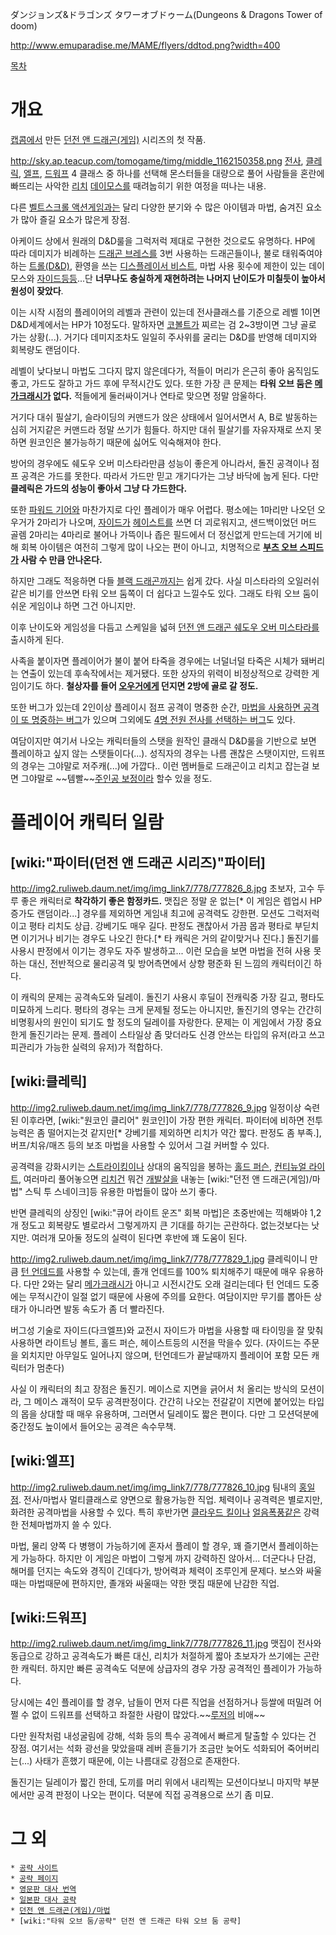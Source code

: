 ダンジョンズ&ドラゴンズ タワーオブドゥーム(Dungeons & Dragons Tower of doom)

http://www.emuparadise.me/MAME/flyers/ddtod.png?width=400

{{{#!html
<iframe width="420" height="315" src="http://www.youtube.com/embed/Y-Evk_-e1C0" frameborder="0" allowfullscreen></iframe>
}}}

[[목차]]

= 개요 =
[[캡콤]]에서 만든 [[던전 앤 드래곤(게임)]] 시리즈의 첫 작품. 

http://sky.ap.teacup.com/tomogame/timg/middle_1162150358.png
[[전사]], [[클레릭]], [[엘프]], [[드워프]] 4 클래스 중 하나를 선택해 몬스터들을 대량으로 풀어 사람들을 혼란에 빠뜨리는 사악한 [[리치]] [[데이모스]]를 때려눕히기 위한 여정을 떠나는 내용.

다른 [[벨트스크롤 액션게임]]과는 달리 다양한 분기와 수 많은 아이템과 마법, 숨겨진 요소가 많아 즐길 요소가 많은게 장점.

아케이드 상에서 원래의 D&D룰을 그럭저럭 제대로 구현한 것으로도 유명하다. HP에 따라 데미지가 비례하는 [[드래곤 브레스]]를 3번 사용하는 드래곤들이나, 불로 태워죽여야 하는 [[트롤(D&D)]], 환영을 쓰는 [[디스플레이서 비스트]], 마법 사용 횟수에 제한이 있는 데이모스와 [[자이드]]등등...단 '''너무나도 충실하게 재현하려는 나머지 난이도가 미칠듯이 높아서 원성이 잦았다'''.

이는 시작 시점의 플레이어의 레벨과 관련이 있는데 전사클래스를 기준으로 레벨 1이면 D&D세계에서는 HP가 10정도다. 말하자면 [[코볼트]]가 찌르는 검 2~3방이면 그냥 골로 가는 상황(...). 거기다 데미지조차도 일일히 주사위를 굴리는 D&D를 반영해 데미지와 회복량도 랜덤이다. 

레벨이 낮다보니 마법도 그다지 많지 않은데다가, 적들이 머리가 은근히 좋아 움직임도 좋고, 가드도 잘하고 가드 후에 무적시간도 있다. 또한 가장 큰 문제는 '''타워 오브 둠은 [[메가크래시]]가 없다.''' 적들에게 둘러싸이거나 연타로 맞으면 정말 암울하다.

거기다 대쉬 필살기, 슬라이딩의 커맨드가 앉은 상태에서 일어서면서 A, B로 발동하는 심히 거지같은 커맨드라 정말 쓰기가 힘들다. 하지만 대쉬 필살기를 자유자재로 쓰지 못하면 원코인은 불가능하기 때문에 싫어도 익숙해져야 한다.

방어의 경우에도 쉐도우 오버 미스타라만큼 성능이 좋은게 아니라서, 돌진 공격이나 점프 공격은 가드를 못한다. 따라서 가드만 믿고 개기다가는 그냥 바닥에 눕게 된다. 다만 '''클레릭은 가드의 성능이 좋아서 그냥 다 가드한다.'''

또한 [[파워드 기어]]와 마찬가지로 다인 플레이가 매우 어렵다. 평소에는 1마리만 나오던 오우거가 2마리가 나오며, [[자이드]]가 [[헤이스트]]를 쓰면 더 괴로워지고, 샌드백이었던 머드 골렘 2마리는 4마리로 불어나 가뜩이나 좁은 필드에서 더 정신없게 만드는데 거기에 비해 회복 아이템은 여전히 그렇게 많이 나오는 편이 아니고, 치명적으로 '''[[부츠 오브 스피드]]가 사람 수 만큼 안나온다.'''

하지만 그래도 적응하면 다들 [[블랙 드래곤]]까지는 쉽게 갔다. 사실 미스타라의 오일러쉬같은 비기를 안쓰면 타워 오브 둠쪽이 더 쉽다고 느낄수도 있다. 그래도 타워 오브 둠이 쉬운 게임이냐 하면 그건 아니지만.

이후 난이도와 게임성을 다듬고 스케일을 넓혀 [[던전 앤 드래곤 쉐도우 오버 미스타라]]를 출시하게 된다.

사족을 붙이자면 플레이어가 불이 붙어 타죽을 경우에는 너덜너덜 타죽은 시체가 돼버리는 연출이 있는데 후속작에서는 제거됐다. 또한 상자의 위력이 비정상적으로 강력한 게임이기도 하다. '''철상자를 들어 [[오우거]]에게 던지면 2방에 골로 갈 정도.'''

또한 버그가 있는데 2인이상 플레이시 점프 공격이 명중한 순간, [http://dndmania.net/bbs/freeboard/44310 마법을 사용하면 공격이 또 명중하는 버그]가 있으며 그외에도 [http://dndmania.net/bbs/freeboard/44332 4명 전원 전사를 선택하는 버그]도 있다. 

여담이지만 여기서 나오는 캐릭터들의 스탯을 원작인 클래식 D&D룰을 기반으로 보면 플레이하고 싶지 않는 스탯들이다(...). 성직자의 경우는 나름 괜찮은 스탯이지만, 드워프의 경우는 그야말로 저주캐(...)에 가깝다.. 이런 멤버들로 드래곤이고 리치고 잡는걸 보면 그야말로 ~~템빨~~[[주인공 보정]]이라 할수 있을 정도.
= 플레이어 캐릭터 일람 =
== [wiki:"파이터(던전 앤 드래곤 시리즈)"파이터] == 
http://img2.ruliweb.daum.net/img/img_link7/778/777826_8.jpg
초보자, 고수 두루 좋은 캐릭터로 '''착각하기 좋은 함정카드.'''
맷집은 정말 운 없는[* 이 게임은 렙업시 HP증가도 랜덤이라...] 경우를 제외하면 게임내 최고에 공격력도 강한편. 모션도 그럭저럭이고 평타 리치도 상급. 강베기도 매우 길다. 판정도 괜찮아서 가끔 몹과 평타로 부딛치면 이기거나 비기는 경우도 나오긴 한다.[* 타 캐릭은 거의 같이맞거나 진다.] 돌진기를 사용시 판정에서 이기는 경우도 자주 발생하고... 이런 모습을 보면 마법을 전혀 사용 못하는 대신, 전반적으로 물리공격 및 방어측면에서 상향 평준화 된 느낌의 캐릭터이긴 하다. 

이 캐릭의 문제는 공격속도와 딜레이. 
돌진기 사용시 후딜이 전캐릭중 가장 길고, 평타도 미묘하게 느리다. 평타의 경우는 크게 문제될 정도는 아니지만, 돌진기의 영우는 간간히 비명횡사의 원인이 되기도 할 정도의 딜레이를 자랑한다. 문제는 이 게임에서 가장 중요한게 돌진기라는 문제. 플레이 스타일상 좀 맞더라도 신경 안쓰는 타입의 유저(라고 쓰고 피관리가 가능한 실력의 유저)가 적합하다. 


== [wiki:클레릭] == 
http://img2.ruliweb.daum.net/img/img_link7/778/777826_9.jpg
일정이상 숙련된 이후라면, [wiki:"원코인 클리어" 원코인]이 가장 편한 캐릭터.
파이터에 비하면 전투 능력은 좀 떨어지는것 같지만[* 강베기를 제외하면 리치가 약간 짧다. 판정도 좀 부족.], 버프/치유/매즈 등의 보조 마법을 사용할 수 있어서 그걸 커버할 수 있다. 

공격력을 강화시키는 [[스트라이킹]]이나 상대의 움직임을 봉하는 [[홀드 퍼슨]], [[컨티뉴얼 라이트]], 여러마리 풀어놓으면 [[리치]]건 뭐건 [[개발살]]을 내놓는 [wiki:"던전 앤 드래곤(게임)/마법" 스틱 투 스네이크]등 유용한 마법들이 많아 쓰기 좋다.

반면 클레릭의 상징인 [wiki:"큐어 라이트 운즈" 회복 마법]은 초중반에는 끽해봐야 1,2개 정도고 회복량도 별로라서 그렇게까지 큰 기대를 하기는 곤란하다. 없는것보다는 낫지만. 여러개 모아둘 정도의 실력이 된다면 후반에 꽤 도움이 된다.

http://img2.ruliweb.daum.net/img/img_link7/778/777829_1.jpg
클레릭이니 만큼 [[턴 언데드]]를 사용할 수 있는데, 졸개 언데드를 100% 퇴치해주기 때문에 매우 유용하다. 다만 2와는 달리 [[메가크래시]]가 아니고 시전시간도 오래 걸리는데다 턴 언데드 도중에는 무적시간이 일절 없기 때문에 사용에 주의를 요한다. 여담이지만 무기를 뽑아든 상태가 아니라면 발동 속도가 좀 더 빨라진다. 

버그성 기술로 자이드(다크엘프)와 교전시 자이드가 마법을 사용할 때 타이밍을 잘 맞춰 사용하면 라이트닝 볼트, 홀드 퍼슨, 헤이스트등의 시전을 막을수 있다. (자이드는 주문을 외치지만 아무일도 일어나지 않으며, 턴언데드가 끝날때까지 플레이어 포함 모든 캐릭터가 멈춘다)

사실 이 캐릭터의 최고 장점은 돌진기. 
메이스로 지면을 긁어서 처 올리는 방식의 모션이라, 그 메이스 괘적이 모두 공격판정이다. 간간히 나오는 전갈같이 지면에 붙어있는 타입의 몹을 상대할 때 매우 유용하며, 그러면서 딜레이도 짧은 편이다. 다만 그 모션덕분에 중간정도 높이에서 들어오는 공격은 속수무책. 

== [wiki:엘프] == 
http://img2.ruliweb.daum.net/img/img_link7/778/777826_10.jpg
팀내의 [[홍일점]]. 전사/마법사 멀티클래스로 양면으로 활용가능한 직업. 체력이나 공격력은 별로지만, 화려한 공격마법을 사용할 수 있다. 특히 후반가면 [[클라우드 킬]]이나 [[얼음폭풍]]같은 강력한 전체마법까지 쓸 수 있다. 

마법, 물리 양쪽 다 병행이 가능하기에 혼자서 플레이 할 경우, 꽤 즐기면서 플레이하는게 가능하다. 하지만 이 게임은 마법이 그렇게 까지 강력하진 않아서... 
더군다나 단검, 해머를 던지는 속도와 경직이 긴데다가, 방어력과 체력이 조루인게 문제다. 보스와 싸울때는 마법때문에 편하지만, 졸개와 싸울때는 약한 맷집 때문에 난감한 직업.

== [wiki:드워프] == 
http://img2.ruliweb.daum.net/img/img_link7/778/777826_11.jpg
맷집이 전사와 동급으로 강하고 공격속도가 빠른 대신, 리치가 처절하게 짧아 초보자가 쓰기에는 곤란한 캐릭터. 하지만 빠른 공격속도 덕분에 상급자의 경우 가장 공격적인 플레이가 가능하다. 

당시에는 4인 플레이를 할 경우, 남들이 먼저 다른 직업을 선점하거나 등쌀에 떠밀려 어쩔 수 없이 드워프를 선택하고 좌절한 사람이 많았다.~~[[루저]]의 비애~~

다만 원작처럼 내성굴림에 강해, 석화 등의 특수 공격에서 빠르게 탈출할 수 있다는 건 장점. 여기서는 석화 광선을 맞았을때 레버 흔들기가 조금만 늦어도 석화되어 죽어버리는(...) 사태가 흔했기 때문에, 이는 나름대로 강점으로 존재한다. 

돌진기는 딜레이가 짧긴 한데, 도끼를 머리 위에서 내리찍는 모션이다보니 마지막 부분에서만 공격 판정이 나오는 편이다. 덕분에 직접 공격용으로 쓰기 좀 미묘. 

= 그 외 =
 * [http://www.geocities.jp/ddtodkouryaku/ 공략 사이트]
 * [http://faithlyh.tistory.com/13 공략 페이지]
 * [http://bbs1.ruliweb.daum.net/gaia/do/ruliweb/default/1429/list?bbsId=G001&sortKey=depth&itemId=&itemGroupId=&platformId=&objCate1=34&searchKey=subject&searchValue=D+%26+D+%3A+%ED%83%80%EC%9B%8C+%EC%98%A4%EB%B8%8C+%EB%91%A0 영문판 대사 번역]
 * [http://bbs1.ruliweb.daum.net/gaia/do/ruliweb/default/1429/list?bbsId=G001&sortKey=depth&itemId=&itemGroupId=&platformId=&objCate1=34&searchKey=subject&searchValue=%ED%83%80%EC%9B%8C+%EC%98%A4%EB%B8%8C+%EB%91%A0+%EA%B3%B5%EB%9E%B5 일본판 대사 공략]
 * [[던전 앤 드래곤(게임)/마법]]
 * [wiki:"타워 오브 둠/공략" 던전 앤 드래곤 타워 오브 둠 공략]
